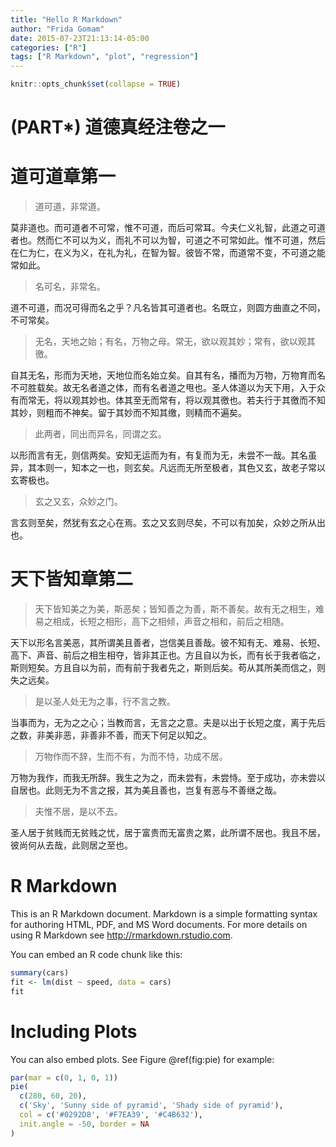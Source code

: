 ```yaml
---
title: "Hello R Markdown"
author: "Frida Gomam"
date: 2015-07-23T21:13:14-05:00
categories: ["R"]
tags: ["R Markdown", "plot", "regression"]
---
```


```r
knitr::opts_chunk$set(collapse = TRUE)
```

# (PART\*) 道德真经注卷之一{-}

# 道可道章第一{-}

> 道可道，非常道。

莫非道也。而可道者不可常，惟不可道，而后可常耳。今夫仁义礼智，此道之可道者也。然而仁不可以为义，而礼不可以为智，可道之不可常如此。惟不可道，然后在仁为仁，在义为义，在礼为礼，在智为智。彼皆不常，而道常不变，不可道之能常如此。

> 名可名，非常名。

道不可道，而况可得而名之乎？凡名皆其可道者也。名既立，则圆方曲直之不同，不可常矣。

> 无名，天地之始；有名，万物之母。常无，欲以观其妙；常有，欲以观其徼。

自其无名，形而为天地，天地位而名始立矣。自其有名，播而为万物，万物育而名不可胜载矣。故无名者道之体，而有名者道之甩也。圣人体道以为天下用，入于众有而常无，将以观其妙也。体其至无而常有，将以观其徼也。若夫行于其徼而不知其妙，则粗而不神矣。留于其妙而不知其缴，则精而不遍矣。

> 此两者，同出而异名，同谓之玄。

以形而言有无，则信两矣。安知无运而为有，有复而为无，未尝不一哉。其名虽异，其本则一，知本之一也，则玄矣。凡远而无所至极者，其色又玄，故老子常以玄寄极也。

> 玄之又玄，众妙之门。

言玄则至矣，然犹有玄之心在焉。玄之又玄则尽矣，不可以有加矣，众妙之所从出也。

# 天下皆知章第二{-}

> 天下皆知美之为美，斯恶矣；皆知善之为善，斯不善矣。故有无之相生，难易之相成，长短之相形，高下之相倾，声音之相和，前后之相随。

天下以形名言美恶，其所谓美且善者，岂信美且善哉。彼不知有无、难易、长短、高下、声音、前后之相生相夺，皆非其正也。方且自以为长，而有长于我者临之，斯则短矣。方且自以为前，而有前于我者先之，斯则后矣。苟从其所美而信之，则失之远矣。

> 是以圣人处无为之事，行不言之教。

当事而为，无为之之心；当教而言，无言之之意。夫是以出于长短之度，离于先后之数，非美非恶，非善非不善，而天下何足以知之。

> 万物作而不辞，生而不有，为而不恃，功成不居。

万物为我作，而我无所辞。我生之为之，而未尝有，未尝恃。至于成功，亦未尝以自居也。此则无为不言之报，其为美且善也，岂复有恶与不善继之哉。

> 夫惟不居，是以不去。

圣人居于贫贱而无贫贱之忧，居于富贵而无富贵之累，此所谓不居也。我且不居，彼尚何从去哉，此则居之至也。



# R Markdown

This is an R Markdown document. Markdown is a simple formatting syntax for authoring HTML, PDF, and MS Word documents. For more details on using R Markdown see <http://rmarkdown.rstudio.com>.

You can embed an R code chunk like this:

```r
summary(cars)
fit <- lm(dist ~ speed, data = cars)
fit
```

# Including Plots

You can also embed plots. See Figure \@ref(fig:pie) for example:

```r
par(mar = c(0, 1, 0, 1))
pie(
  c(280, 60, 20),
  c('Sky', 'Sunny side of pyramid', 'Shady side of pyramid'),
  col = c('#0292D8', '#F7EA39', '#C4B632'),
  init.angle = -50, border = NA
)
```
